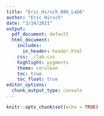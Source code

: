 ```yaml
---
title: "Eric_Hirsch_606_Lab6"
author: "Eric Hirsch"
date: "3/14/2021"
output:
  pdf_document: default
  html_document:
    includes:
      in_header: header.html
    css: ./lab.css
    highlight: pygments
    theme: cerulean
    toc: true
    toc_float: true
editor_options: 
  chunk_output_type: console
---
```


```r
knitr::opts_chunk$set(echo = TRUE)
```

\begin{equation}
\charpoly{A}{x}=\detname{A-xI_n}
\end{equation}